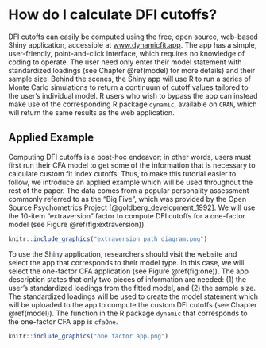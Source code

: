 # How do I calculate DFI cutoffs? {#calculate}

DFI cutoffs can easily be computed using the free, open source, web-based Shiny application, accessible at [www.dynamicfit.app](www.dynamicfit.app). The app has a simple, user-friendly, point-and-click interface, which requires no knowledge of coding to operate. The user need only enter their model statement with standardized loadings (see Chapter \@ref(model) for more details) and their sample size. Behind the scenes, the Shiny app will use R to run a series of Monte Carlo simulations to return a continuum of cutoff values tailored to the user’s individual model. R users who wish to bypass the app can instead make use of the corresponding R package `dynamic`, available on `CRAN`, which will return the same results as the web application. 

## Applied Example

Computing DFI cutoffs is a post-hoc endeavor; in other words, users must first run their CFA model to get some of the information that is necessary to calculate custom fit index cutoffs. Thus, to make this tutorial easier to follow, we introduce an applied example which will be used throughout the rest of the paper. The data comes from a popular personality assessment commonly referred to as the “Big Five”, which was provided by the Open Source Psychometrics Project [@goldberg_development_1992]. We will use the 10-item “extraversion” factor to compute DFI cutoffs for a one-factor model (see Figure \@ref(fig:extraversion)).  

```r

knitr::include_graphics("extraversion path diagram.png")

```

To use the Shiny application, researchers should visit the website and select the app that corresponds to their model type. In this case, we will select the one-factor CFA application (see Figure \@ref(fig:one)). The app description states that only two pieces of information are needed: (1) the user’s standardized loadings from the fitted model, and (2) the sample size. The standardized loadings will be used to create the model statement which will be uploaded to the app to compute the custom DFI cutoffs (see Chapter \@ref(model)). The function in the R package `dynamic` that corresponds to the one-factor CFA app is `cfaOne`.

```r

knitr::include_graphics("one factor app.png")
```
